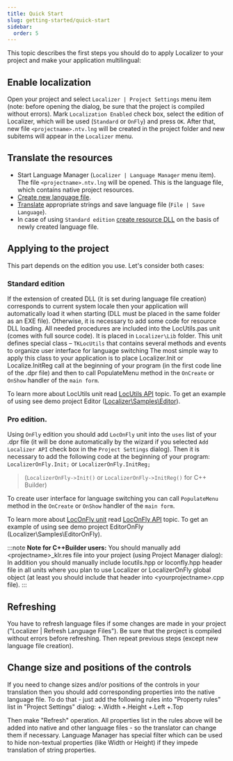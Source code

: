 ```yaml
---
title: Quick Start
slug: getting-started/quick-start
sidebar:
  order: 5
---
```


This topic describes the first steps you should do to apply Localizer to your project and make your application multilingual:

## Enable localization
Open your project and select `Localizer | Project Settings` menu item (note: before opening the dialog, be sure that the project is compiled without errors). Mark `Localization Enabled` check box, select the edition of Localizer, which will be used (`Standard` or `OnFly`) and press `OK`. 
After that, new file `<projectname>.ntv.lng` will be created in the project folder and new subitems will appear in the `Localizer` menu.

## Translate the resources
- Start Language Manager (`Localizer | Language Manager` menu item). The file `<projectname>.ntv.lng` will be opened. This is the language file, which contains native project resources.
- [Create new language file]().
- [Translate]() appropriate strings and save language file (`File | Save Language`).
- In case of using `Standard edition` [create resource DLL]() on the basis of newly created language file.

## Applying to the project
This part depends on the edition you use. Let's consider both cases:

### Standard edition
If the extension of created DLL (it is set during language file creation) corresponds to current system locale then your application will automatically load it when starting 
(DLL must be placed in the same folder as an EXE file). Otherwise, it is necessary to add some code for resource DLL loading. All needed procedures are included into the LocUtils.pas unit (comes with full source code). It is placed in `Localizer\Lib` folder. This unit defines special class – `TKLocUtils` that contains several methods and events to organize user interface for language switching
The most simple way to apply this class to your application is to place Localizer.Init or Localize.InitReg call at the beginning of your program (in the first code line of the .dpr file) and then to call PopulateMenu method in the `OnCreate` or `OnShow` handler of the `main form`.

To learn more about LocUtils unit read [LocUtils API](/localizer-references/localizer-utils) topic.
To get an example of using see demo project Editor ([Localizer\Samples\Editor](https://)).

### Pro edition.
Using `OnFly` edition you should add `LocOnFly` unit into the `uses` list of your .dpr file 
(it will be done automatically by the wizard if you selected `Add Localizer API` check box in the `Project Settings` dialog). 
Then it is necessary to add the following code at the beginning of your program:
`LocalizerOnFly.Init;` or `LocalizerOnFly.InitReg;`

> (`LocalizerOnFly->Init()` or `LocalizerOnFly->InitReg()` for C++ Builder)

To create user interface for language switching you can call `PopulateMenu` method in the `OnCreate` or `OnShow` handler of the `main form`.

To learn more about [LocOnFly unit](/localizer-references/loc-on-fly) read [LocOnFly API](/localizer-references/loc-on-fly) topic.
To get an example of using see demo project EditorOnFly (Localizer\Samples\EditorOnFly).

:::note
**Note for C++Builder users:**
You should manually add \<projectname\>_klr.res file into your project (using Project Manager dialog):
In addition you should manually include locutils.hpp or loconfly.hpp header file in all units where you plan to use Localizer or LocalizerOnFly global object (at least you should include that header into \<yourprojectname\>.cpp file).
:::

## Refreshing
You have to refresh language files if some changes are made in your project ("Localizer | Refresh Language Files"). Be sure that the project is compiled without errors before refreshing. Then repeat previous steps (except new language file creation).

## Change size and positions of the controls
If you need to change sizes and/or positions of the controls in your translation then you should add corresponding properties into the native language file. To do that - just add the following rules into "Property rules" list in "Project Settings" dialog:
+.Width
+.Height
+.Left
+.Top

Then make "Refresh" operation. All properties list in the rules above will be added into native and other language files - so the translator can change them if necessary. Language Manager has special filter which can be used to hide non-textual properties (like Width or Height) if they impede translation of string properties. 
